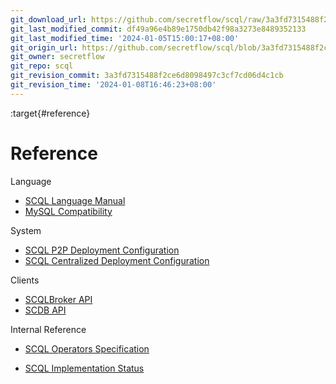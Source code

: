 ```yaml
---
git_download_url: https://github.com/secretflow/scql/raw/3a3fd7315488f2ce6d8098497c3cf7cd06d4c1cb/docs/reference/index.rst
git_last_modified_commit: df49a96e4b89e1750db42f98a3273e8489352133
git_last_modified_time: '2024-01-05T15:00:17+08:00'
git_origin_url: https://github.com/secretflow/scql/blob/3a3fd7315488f2ce6d8098497c3cf7cd06d4c1cb/docs/reference/index.rst
git_owner: secretflow
git_repo: scql
git_revision_commit: 3a3fd7315488f2ce6d8098497c3cf7cd06d4c1cb
git_revision_time: '2024-01-08T16:46:23+08:00'
---
```


:target{#reference}

# Reference

<TableOfContents>


  <p className="caption">
    Language
  </p>

  - [SCQL Language Manual](lang/manual.mdx)
  - [MySQL Compatibility](lang/mysql-compatibility.mdx)
</TableOfContents>

<TableOfContents>


  <p className="caption">
    System
  </p>

  - [SCQL P2P Deployment Configuration](p2p-deploy-config.mdx)
  - [SCQL Centralized Deployment Configuration](centralized-deploy-config.mdx)
</TableOfContents>

<TableOfContents>


  <p className="caption">
    Clients
  </p>

  - [SCQLBroker API](broker-api.mdx)
  - [SCDB API](scdb-api.mdx)
</TableOfContents>

<TableOfContents>


  <p className="caption">
    Internal Reference
  </p>

  - [SCQL Operators Specification](operators.mdx)
</TableOfContents>

<TableOfContents>


  - [SCQL Implementation Status](implementation-status.mdx)
</TableOfContents>
